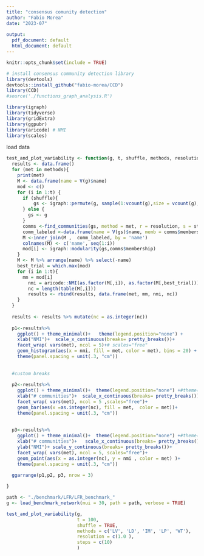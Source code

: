 ```yaml
---
title: "consensus comunity detection"
author: "Fabio Morea"
date: "2023-07"
 
output:
  pdf_document: default
  html_document: default
---
```


```r
knitr::opts_chunk$set(include = TRUE)
```

```r
# install consensus community detection library
library(devtools)  
devtools::install_github("fabio-morea/CCD")
library(CCD)
#source('./functions_graph_analysis.R')

```


```r
library(igraph)
library(tidyverse)
library(gridExtra)
library(ggpubr)
library(aricode) # NMI 
library(scales)
```

load data

```r

test_and_plot_variability <- function(g, t, shuffle, methods, resolution, steps) {
  results <- data.frame()
  for (met in methods){
    print(met)
    M <- data.frame(name = V(g)$name)
    mod <- c()
    for (i in 1:t) {
      if (shuffle){
          gs <- igraph::permute(g, sample(1:vcount(g),size = vcount(g),replace = FALSE))  
      } else {
        gs <- g
      }
      comms <-find_communities(gs, method = met, r = resolution, s = steps)
      comm_labeled <-data.frame(name = V(gs)$name, memb = comms$membership)
      M <-inner_join(M ,  comm_labeled, by = 'name')
      colnames(M) <- c('name', seq(1:i))
      mod[i] <- igraph::modularity(gs,comms$membership)
    }
    M <- M %>% arrange(name) %>% select(-name)
    best_trial = which.max(mod)
    for (i in 1:t){
      mm = mod[i]
        nmi = aricode::NMI(as.factor(M[,i]), as.factor(M[,best_trial]))
        nc = length(table(M[,i]))  
        results <- rbind(results, data.frame(met, mm, nmi, nc))
    }
  }
  
  results <- results %>% mutate(nc = as.integer(nc))
  
  p1<-results%>%
    ggplot() + theme_minimal()+   theme(legend.position="none") +
    xlab("NMI")+  scale_x_continuous(breaks= pretty_breaks())+
    facet_wrap( vars(met), ncol = 5)+# scales="free"
    geom_histogram(aes(x = nmi, fill = met, color = met), bins = 20) + 
    theme(panel.spacing = unit(.3, "cm"))
  
  
  #custom breaks 
   
  p2<-results%>%
    ggplot() + theme_minimal()+  theme(legend.position="none") +#theme(aspect.ratio = 1) + 
    xlab("# communities")+  scale_x_continuous(breaks= pretty_breaks())+
    facet_wrap( vars(met), ncol = 5 ,scales="free")+  
    geom_bar(aes(x =as.integer(nc), fill = met,  color = met))+ 
    theme(panel.spacing = unit(.3, "cm"))
  
  
  p3<-results%>%
    ggplot() + theme_minimal()+  theme(legend.position="none") +#theme(aspect.ratio = 1) + 
    xlab("# communities")+   scale_x_continuous(breaks= pretty_breaks())+
    ylab("NMI")+ scale_y_continuous(breaks= pretty_breaks())+
    facet_wrap( vars(met), ncol = 5, scales="free")+
    geom_point(aes(x = as.integer(nc), y = nmi , color = met) )+ 
    theme(panel.spacing = unit(.3, "cm"))
  
  ggarrange(p1,p2, p3, nrow = 3)

}
```

```r
path <- "./benchmark/LFR/LFR_benchmark_"
g <- load_benchmark_network(mui = 30, path = path, verbose = TRUE)
```
```r


test_and_plot_variability(g, 
                          t = 100, 
                          shuffle = TRUE, 
                          methods = c('LV', 'LD', 'IM', 'LP', 'WT'), 
                          resolution = c(1.0 ),
                          steps = c(10)
                          ) 



```




 
